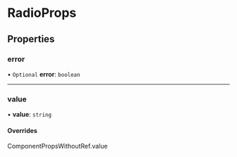 # RadioProps

## Properties

### error

• `Optional` **error**: `boolean`

---

### value

• **value**: `string`

#### Overrides

ComponentPropsWithoutRef.value
